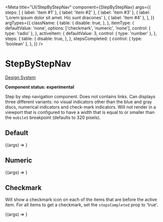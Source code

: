 
<Meta
  title="UI/StepByStepNav"
  component={StepByStepNav}
  args={{
    steps: [
      { label: 'item #1' },
      { label: 'item #2' },
      { label: 'item #3' },
      { label: 'Lorem ipsum dolor sit amet. Hic sunt dracones' },
      { label: 'item #4' },
    ],
  }}
  argTypes={{
    className: {
      table: {
        disable: true,
      },
    },
    itemType: {
      defaultValue: 'none',
      options: ['checkmark', 'numeric', 'none'],
      control: { type: 'radio' },
    },
    activeItem: {
      defaultValue: 3,
      control: { type: 'number' },
    },
    steps: {
      table: {
        disable: true,
      },
    },
    stepsCompleted: {
      control: { type: 'boolean' },
    },
  }}
/>

# StepByStepNav

[Design System](https://designsystem.amsterdam.nl/7awj1hc9f/p/0659fc-step-by-step-navigation)

**Component status: experimental**

Step by step navigation component. Does not contains links. Can displays three different variants: no visual indicators other than the blue and gray discs, numerical indicators and check-mark indicators. Will not render in a viewport that is configured to have a width that is equal to or smaller than the `mobileS` breakpoint (defaults to 320 pixels).

## Default

<Canvas>
  <Story name="Default">{(args) => <StepByStepNav {...args} />}</Story>
</Canvas>

## Numeric

<Canvas>
  <Story name="Numeric">
    {(args) => <StepByStepNav {...args} itemType="numeric" />}
  </Story>
</Canvas>

## Checkmark

Will show a checkmark icon on each of the items that are before the active item. For all items to get a checkmark, set the `stepsCompleted` prop to 'true'.

<Canvas>
  <Story name="Checkmark">
    {(args) => <StepByStepNav {...args} itemType="checkmark" />}
  </Story>
</Canvas>

